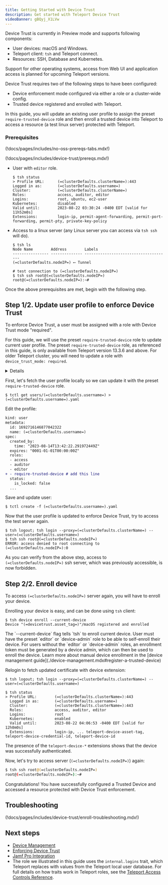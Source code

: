 ```yaml
---
title: Getting Started with Device Trust 
description: Get started with Teleport Device Trust
videoBanner: gBQyj_X1LVw
---
```


<Admonition type="warning">
  Device Trust is currently in Preview mode and supports following components:

  - User devices: macOS and Windows.
  - Teleport client: `tsh` and Teleport connect.
  - Resources: SSH, Database and Kubernetes.

  Support for other operating systems, access from Web UI and application
  access is planned for upcoming Teleport versions.
</Admonition>

Device Trust requires two of the following steps to have been configured:

- Device enforcement mode configured via either a role or a cluster-wide config.
- Trusted device registered and enrolled with Teleport.

In this guide, you will update an existing user profile to assign the preset `require-trusted-device`
role and then enroll a trusted device into Teleport to access a resource (a test linux server)
protected with Teleport.

### Prerequisites

(!docs/pages/includes/no-oss-prereqs-tabs.mdx!)

(!docs/pages/includes/device-trust/prereqs.mdx!)

- User with `editor` role.
  ```code
  $ tsh status
  > Profile URL:      (=clusterDefaults.clusterName=):443
  Logged in as:       (=clusterDefaults.username=)
  Cluster:            (=clusterDefaults.clusterName=)
  Roles:              access, auditor, editor
  Logins:             root, ubuntu, ec2-user
  Kubernetes:         disabled
  Valid until:        2023-08-22 03:30:24 -0400 EDT [valid for 11h52m0s]
  Extensions:         login-ip, permit-agent-forwarding, permit-port-forwarding, permit-pty, private-key-policy
  ```
- Access to a linux server (any Linux server you can access via `tsh ssh` will do).
  ```code
  $ tsh ls
  Node Name        Address        Labels
  ---------------- -------------- --------------------------------------
  (=clusterDefaults.nodeIP=) ⟵ Tunnel

  # test connection to (=clusterDefaults.nodeIP=)
  $ tsh ssh root@(=clusterDefaults.nodeIP=)
  root@(=clusterDefaults.nodeIP=):~#
  ```

Once the above prerequisites are met, begin with the following step.

## Step 1/2. Update user profile to enforce Device Trust

To enforce Device Trust, a user must be assigned with a role with Device Trust mode "required".

For this guide, we will use the preset `require-trusted-device` role to update current user profile.
<Admonition type="warning" title="v13.3.5 and Below">
  The preset `require-trusted-device` role, as referenced in this guide, is only available
  from Teleport version 13.3.6 and above. For older Teleport cluster, you will need to update
  a role with `device_trust_mode: required`.

  <Details title="Update a role to enforce Device Trust" closed>
    For simplicity, the example below updates the preset `access` role but you can update
    any existing access granting role which the user is assigned with to enforce Device Trust.

    First, fetch a role so you can update it locally:
    ```code
    $ tctl edit role/access
    ```

    Edit the role with device trust mode:
    ```diff
    kind: role
    metadata:
      labels:
        teleport.internal/resource-type: preset
      name: access
    spec:
      allow:
        logins:
        - '{{internal.logins}}'
        ...
      options:
        # require authenticated device check for this role
    +   device_trust_mode: "required" # add this line
        ...
      deny:
        ...

    ```

    Save your edits.

    Now that the `access` role is configured with device mode "required", users with
    this role will be enforced with Device Trust.
  </Details>
</Admonition>

First, let's fetch the user profile locally so we can update it with the preset `require-trusted-device` role.

```code
$ tctl get users/(=clusterDefaults.username=) > (=clusterDefaults.username=).yaml
```

Edit the profile:
```diff
kind: user
metadata:
  id: 1692716146877042322
  name: (=clusterDefaults.username=)
spec:
  created_by:
    time: "2023-08-14T13:42:22.291972449Z"
  expires: "0001-01-01T00:00:00Z"
  roles:
  - access
  - auditor
  - editor
+ - require-trusted-device # add this line
  status:
    is_locked: false
  ...
```

Save and update user:

```code
$ tctl create -f (=clusterDefaults.username=).yaml
```

Now that the user profile is updated to enforce Device Trust, try to access the test server
again.

```code
$ tsh logout; tsh login --proxy=(=clusterDefaults.clusterName=) --user=(=clusterDefaults.username=)
$ tsh ssh root@(=clusterDefaults.nodeIP=)
ERROR: access denied to root connecting to (=clusterDefaults.nodeIP=):0
```

As you can verify from the above step, access to `(=clusterDefaults.nodeIP=)` ssh server,
which was previously accessible, is now forbidden.

## Step 2/2. Enroll device

To access `(=clusterDefaults.nodeIP=)` server again, you will have to enroll your device.

Enrolling your device is easy, and can be done using `tsh` client:

```code
$ tsh device enroll --current-device
Device "(=devicetrust.asset_tag=)"/macOS registered and enrolled
```

<Admonition type="tip" title="self enrollment: v13.3.5+">
  The `--current-device` flag tells `tsh` to enroll current device. User must have the preset `editor`
  or `device-admin` role to be able to self-enroll their device. For users without the `editor` or
  `device-admin` roles, an enrollment token must be generated by a device admin, which can then be
  used to enroll the device. Learn more about manual device enrollment in the
  [device management guide](./device-management.mdx#register-a-trusted-device)
</Admonition>

Relogin to fetch updated certificate with device extension:

```code
$ tsh logout; tsh login --proxy=(=clusterDefaults.clusterName=) --user=(=clusterDefaults.username=)

$ tsh status
> Profile URL:        (=clusterDefaults.clusterName=):443
  Logged in as:       (=clusterDefaults.username=)
  Cluster:            (=clusterDefaults.clusterName=):443
  Roles:              access, auditor, editor
  Logins:             root
  Kubernetes:         enabled
  Valid until:        2023-08-22 04:06:53 -0400 EDT [valid for 12h0m0s]
  Extensions:         login-ip, ... teleport-device-asset-tag, teleport-device-credential-id, teleport-device-id
```

The presence of the `teleport-device-*` extensions shows that the device was successfully authenticated.

Now, let's try to access server (`(=clusterDefaults.nodeIP=)`) again:

```bash
$ tsh ssh root@(=clusterDefaults.nodeIP=)
root@(=clusterDefaults.nodeIP=):~#
```

Congratulations! You have successfully configured a Trusted Device and accessed a resource protected with
Device Trust enforcement.

## Troubleshooting

(!docs/pages/includes/device-trust/enroll-troubleshooting.mdx!)

## Next steps

- [Device Management](./device-management.mdx)
- [Enforcing Device Trust](./enforcing-device-trust.mdx)
- [Jamf Pro Integration](./jamf-integration.mdx)
- The role we illustrated in this guide uses the `internal.logins` trait,
  which Teleport replaces with values from the Teleport local user
  database. For full details on how traits work in Teleport roles,
  see the [Teleport Access Controls
  Reference](../../access-controls/reference.mdx).

